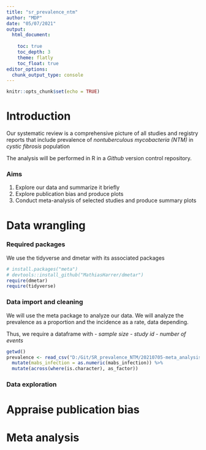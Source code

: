 ```yaml
---
title: "sr_prevalence_ntm"
author: "MDP"
date: "05/07/2021"
output: 
  html_document:
    
    toc: true
    toc_depth: 3
    theme: flatly
    toc_float: true
editor_options: 
  chunk_output_type: console
---
```


```r
knitr::opts_chunk$set(echo = TRUE)
```

# Introduction

Our systematic review is a comprehensive picture of all studies and registry reports that include prevalence of _nontuberculous mycobacteria (NTM)_ in _cystic fibrosis_ population

The analysis will be performed in R in a _Github_ version control repository. 

### Aims
1. Explore our data and summarize it briefly
2. Explore publication bias and produce plots
3. Conduct meta-analysis of selected studies and produce summary plots

# Data wrangling

### Required packages

We use the tidyverse and dmetar with its associated packages

```r
# install.packages("meta")
# devtools::install_github("MathiasHarrer/dmetar")
require(dmetar)
require(tidyverse)
```

### Data import and cleaning

We will use the meta package to analyze our data. We will analyze the prevalence as a proportion and the incidence as a rate, data depending. 

Thus, we require a dataframe with 
- _sample size_
- _study id_
- _number of events_

```r
getwd()
prevalence <- read_csv("D:/Git/SR_prevalence_NTM/20210705-meta_analysis.csv")  %>% 
  mutate(mabs_infection = as.numeric(mabs_infection)) %>%
  mutate(across(where(is.character), as_factor)) 
```

### Data exploration

# Appraise publication bias

# Meta analysis

```r

```
